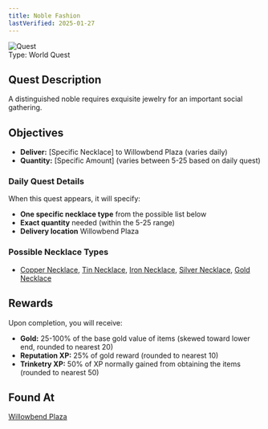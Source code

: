 ```yaml
---
title: Noble Fashion
lastVerified: 2025-01-27
---
```


<div className="mb-8 flex items-start gap-6">
  <div className="flex-shrink-0">
    <img
      src="/assets/icons/quest.png"
      alt="Quest"
      className="h-24 w-24 rounded-lg border"
    />
  </div>
  <div className="flex-1">
    <div className="space-y-2">
      <div className="flex flex-wrap gap-4 text-sm">
        <span className="rounded-md bg-orange-100 px-2 py-1 dark:bg-orange-900">
          Type: World Quest
        </span>
      </div>
    </div>
  </div>
</div>

## Quest Description

A distinguished noble requires exquisite jewelry for an important social gathering.

## Objectives

- **Deliver:** [Specific Necklace] to Willowbend Plaza (varies daily)
- **Quantity:** [Specific Amount] (varies between 5-25 based on daily quest)

### Daily Quest Details
When this quest appears, it will specify:
- **One specific necklace type** from the possible list below
- **Exact quantity** needed (within the 5-25 range)
- **Delivery location** Willowbend Plaza

### Possible Necklace Types
- [Copper Necklace](/docs/items/individual/copper_necklace), [Tin Necklace](/docs/items/individual/tin_necklace), [Iron Necklace](/docs/items/individual/iron_necklace), [Silver Necklace](/docs/items/individual/silver_necklace), [Gold Necklace](/docs/items/individual/gold_necklace)

## Rewards

Upon completion, you will receive:

- **Gold:** 25-100% of the base gold value of items (skewed toward lower end, rounded to nearest 20)
- **Reputation XP:** 25% of gold reward (rounded to nearest 10)  
- **Trinketry XP:** 50% of XP normally gained from obtaining the items (rounded to nearest 50)

## Found At

[Willowbend Plaza](/docs/map/individual/willowbend_plaza)
